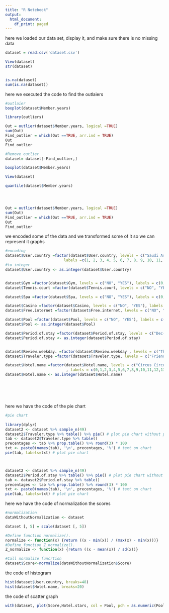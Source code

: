 ---
title: "R Notebook"
output:
  html_document:
    df_print: paged
---


here we loaded our data set, display it, and make sure there is no missing data

```{r}
dataset = read.csv('dataset.csv')

View(dataset)
str(dataset)


is.na(dataset)
sum(is.na(dataset))
```

here we executed the code to find the outlaiers 

```{r}
#outlaier
boxplot(dataset$Member.years)

library(outliers)

Out = outlier(dataset$Member.years, logical =TRUE)
sum(Out)
Find_outlier = which(Out ==TRUE, arr.ind = TRUE)
Out
Find_outlier

#Remove outlier
dataset= dataset[-Find_outlier,]

boxplot(dataset$Member.years)

View(dataset)

quantile(dataset$Member.years)




Out = outlier(dataset$Member.years, logical =TRUE)
sum(Out)
Find_outlier = which(Out ==TRUE, arr.ind = TRUE)
Out
Find_outlier
```








we encoded some of the data and we transformed some of it so we can represent it graphs

```{r}
#encoding
dataset$User.country =factor(dataset$User.country, levels = c("Saudi Arabia", "UK", "Canada", "India", "Australia", "New Zeland", "Ireland", "Egypt", "Finland", "Kenya", "Jordan", "Netherlands", "Syria", "Scotland", "South Africa", "Swiss", "United Arab Emirates", "Hungary", "China", "Greece", "Mexico", "Croatia", "Germany", "Malaysia", "Thailand", "Phillippines", "Israel", "India", "Belgium", "Puerto Rico", "Switzerland", "Norway", "France", "Spain", "Singapore", "Brazil", "Costa Rica", "Iran", "USA", "Honduras", "Denmark", "Taiwan", "Hawaii", "Kuwait", "Czech Republic", "Japan", "Korea", "Italy"),
                          labels =c(1, 2, 3, 4, 5, 6, 7, 8, 9, 10, 11, 12, 13, 14, 15, 16, 17, 18, 19, 20, 21, 22, 23, 24, 25, 26, 27, 28, 29, 30, 31, 32, 33, 34, 35, 36, 37, 38, 39, 40, 41, 42, 43, 44, 45, 46, 47, 48))
#to integer
dataset$User.country <- as.integer(dataset$User.country)


dataset$Gym =factor(dataset$Gym, levels = c("NO", "YES"), labels = c(0, 1))
dataset$Tennis.court =factor(dataset$Tennis.court, levels = c("NO", "YES"), labels = c(0, 1))

dataset$Spa =factor(dataset$Spa, levels = c("NO", "YES"), labels = c(0, 1))

dataset$Casino =factor(dataset$Casino, levels = c("NO", "YES"), labels = c(0, 1))
dataset$Free.internet =factor(dataset$Free.internet, levels = c("NO", "YES"), labels = c(0, 1))

dataset$Pool =factor(dataset$Pool, levels = c("NO", "YES"), labels = c(0, 1))
dataset$Pool <- as.integer(dataset$Pool)

dataset$Period.of.stay =factor(dataset$Period.of.stay, levels = c("Dec-Feb", "Mar-May","Jun-Aug","Sep-Nov"), labels = c(1, 2, 3, 4))
dataset$Period.of.stay <- as.integer(dataset$Period.of.stay)


dataset$Review.weekday. =factor(dataset$Review.weekday , levels = c("Thursday","Thursday,","Friday","Friday,","Saturday","Saturday,","Tuesday","Tuesday,","Wednesday","Wednesday,","Sunday","Sunday,","Monday","Monday,"), labels = c(0,0,1,1,2,2,3,3,4,4,5,5,6,6))
dataset$Traveler.type =factor(dataset$Traveler.type, levels = c("Friends","Solo","Families","Couples","Business"), labels = c(0,1,2,3,4))

dataset$Hotel.name =factor(dataset$Hotel.name, levels = c("Circus Circus Hotel & Casino Las Vegas","Excalibur Hotel & Casino", "Monte Carlo Resort&Casino", "Treasure Island- TI Hotel & Casino", "Tropicana Las Vegas - A Double Tree by Hilton Hotel", "Caesars Palace", "The Cosmopolitan Las Vegas", "The Palazzo Resort Hotel Casino", "Wynn Las Vegas", "Trump International Hotel Las Vegas", "The Cromwell", "Encore at wynn Las Vegas", "Hilton Grand Vacations on the Boulevard", "Marriott's Grand Chateau", "Tuscany Las Vegas Suites & Casino", "Hilton Grand Vacations at the Flamingo", "Wyndham Grand Desert", "The Venetian Las Vegas Hotel", "Bellagio Las Vegas", "Paris Las Vegas", "The Westin las Vegas Hotel Casino & Spa")
                           , labels = c(0,1,2,3,4,5,6,7,8,9,10,11,12,13,14,15,16,17,18,19,20))
dataset$Hotel.name <- as.integer(dataset$Hotel.name)







```


here we have the code of the pie chart 
```{r}
#pie chart 
 
library(dplyr)
dataset2 <- dataset %>% sample_n(49)
dataset2$Traveler.type %>% table() %>% pie() # plot pie chart without percentages
tab <- dataset2$Traveler.type %>% table()
precentages <- tab %>% prop.table() %>% round(3) * 100 
txt <- paste0(names(tab), '\n', precentages, '%') # text on chart
pie(tab, labels=txt) # plot pie chart



dataset2 <- dataset %>% sample_n(49)
dataset2$Period.of.stay %>% table() %>% pie() # plot pie chart without percentages
tab <- dataset2$Period.of.stay %>% table()
precentages <- tab %>% prop.table() %>% round(3) * 100 
txt <- paste0(names(tab), '\n', precentages, '%') # text on chart
pie(tab, labels=txt) # plot pie chart
```

here we have the code of normalization the scores
```{r}
#normalization
dataWithoutNormalization <- dataset

dataset [, 5] = scale(dataset [, 5])

#Define function normalize().
normalize <- function(x) {return ((x - min(x)) / (max(x) - min(x)))}
#Define function Z_normalize().
Z_normalize <- function(x) {return ((x - mean(x)) / sd(x))}

#Call normalize funcrtion 
dataset$Score<-normalize(dataWithoutNormalization$Score)
```




the code of histogram

```{r}
hist(dataset$User.country, breaks=48)
hist(dataset$Hotel.name, breaks=20)
```

the code of scatter graph
```{r}
with(dataset, plot(Score,Hotel.stars, col = Pool, pch = as.numeric(Pool)))
```

